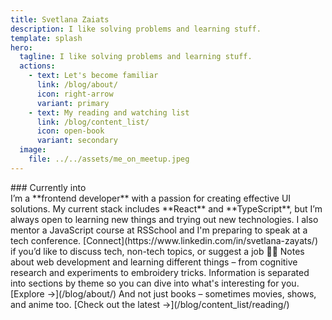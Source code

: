 ```yaml
---
title: Svetlana Zaiats
description: I like solving problems and learning stuff.
template: splash
hero:
  tagline: I like solving problems and learning stuff.
  actions:
    - text: Let's become familiar
      link: /blog/about/
      icon: right-arrow
      variant: primary
    - text: My reading and watching list
      link: /blog/content_list/
      icon: open-book
      variant: secondary
  image:
    file: ../../assets/me_on_meetup.jpeg
---
```



<div className='block'>
### Currently into
<Badge text="Learning Astro 🚀" variant="note" />
<Badge text="Reading Mark Twain 📚" variant="tip" />
<Badge text="Experimenting with Svelte" variant="success" />
<Badge text="Watching Interview with the Vampire" variant="caution" />
<Badge text="Exploring Embroidery 🧵" variant="danger" />
</div>

<CardGrid stagger>
<Card title="Let's Get Linked" icon="linkedin">
  I’m a **frontend developer** with a passion for creating effective UI solutions. My current stack includes **React** and 
  **TypeScript**, but I’m always open to learning new things and trying out new technologies. I also mentor a JavaScript 
  course at RSSchool and I'm preparing to speak at a tech conference. 
  [Connect](https://www.linkedin.com/in/svetlana-zayats/) if you’d like to discuss tech, non-tech topics, or suggest a job 👩‍💻
</Card>
  <Card title="What You'll Find Here" icon="seti:code-search">
    Notes about web development and learning different things – from cognitive research and
    experiments to embroidery tricks. Information is separated into sections by theme so you can 
    dive into what's interesting for you. [Explore →](/blog/about/)
  </Card>

  <Card title="Reviews on Books" icon="open-book">
    And not just books – sometimes movies, shows, and anime too. [Check out the latest →](/blog/content_list/reading/) 
  </Card>
</CardGrid>
